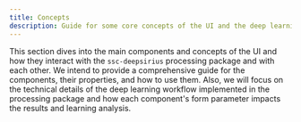 ```yaml
---
title: Concepts
description: Guide for some core concepts of the UI and the deep learning workflow.
---
```


This section dives into the main components and concepts of the UI and how they interact with
the `ssc-deepsirius` processing package and with each other. We intend to provide
a comprehensive guide for the components, their properties, and how to use them.
Also, we will focus on the technical details of the deep learning workflow
implemented in the processing package and how each component's form parameter
impacts the results and learning analysis.

<Cards>
  <Card
    title="Workspace"
    description="Where the magic happens."
    href="/docs/concepts/workspace"
  />
  <Card
    title="Dataset"
    description="Get your data ready."
    href="/docs/concepts/dataset"
  />
  <Card
    title="Network"
    description="Train train train!"
    href="/docs/concepts/network"
  />
  <Card
    title="Inference"
    description="Results and analysis."
    href="/docs/concepts/inference"
  />
</Cards>
